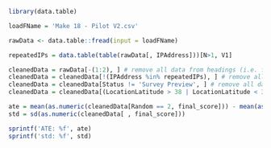 
``` r
library(data.table)
```

```r
loadFName = 'Make 18 - Pilot V2.csv'

rawData <- data.table::fread(input = loadFName)
```


``` r
repeatedIPs = data.table(table(rawData[, IPAddress]))[N>1, V1]

cleanedData = rawData[-(1:2), ] # remove all data from headings (i.e. first two rows)
cleanedData = cleanedData[!(IPAddress %in% repeatedIPs), ] # remove all data from IP addresses that appear more than once
cleanedData = cleanedData[Status != 'Survey Preview', ] # remove all data from "Survey Preview" records
cleanedData = cleanedData[(LocationLatitude > 38 | LocationLatitude < 37), ] # remove all data from 37 < LocalLatitude < 38 (i.e. Bay Area)
```

``` r
ate = mean(as.numeric(cleanedData[Random == 2, final_score])) - mean(as.numeric(cleanedData[Random == 1, final_score]))
std = sd(as.numeric(cleanedData[ , final_score]))

sprintf('ATE: %f', ate)
sprintf('std: %f', std)

```